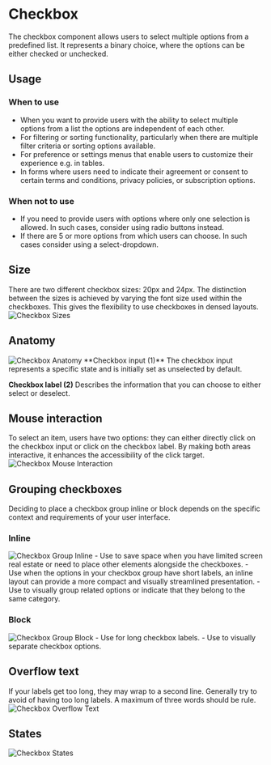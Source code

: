 
<Meta of={CheckboxStories} />

# Checkbox
The checkbox component allows users to select multiple options from a predefined list. It represents a binary choice, where the options can be either checked or unchecked.

## Usage

### When to use
- When you want to provide users with the ability to select multiple options from a list the options are independent of each other.
- For filtering or sorting functionality, particularly when there are multiple filter criteria or sorting options available.
- For preference or settings menus that enable users to customize their experience e.g. in tables.
- In forms where users need to indicate their agreement or consent to certain terms and conditions, privacy policies, or subscription options.

### When not to use
- If you need to provide users with options where only one selection is allowed. In such cases, consider using radio buttons instead.
- If there are 5 or more options from which users can choose. In such cases consider using a select-dropdown.

## Size
There are two different checkbox sizes: 20px and 24px. The distinction between the sizes is achieved by varying the font size used within the checkboxes. This gives the flexibility to use checkboxes in densed layouts.
<img src={CheckboxSizes} alt="Checkbox Sizes" />

## Anatomy
<img src={CheckboxAnatomy} alt="Checkbox Anatomy" />
**Checkbox input (1)**
The checkbox input represents a specific state and is initially set as unselected by default.

**Checkbox label (2)**
Describes the information that you can choose to either select or deselect.

## Mouse interaction
To select an item, users have two options: they can either directly click on the checkbox input or click on the checkbox label. By making both areas interactive, it enhances the accessibility of the click target.
<img src={CheckboxMouseInteraction} alt="Checkbox Mouse Interaction" />

## Grouping checkboxes
Deciding to place a checkbox group inline or block depends on the specific context and requirements of your user interface. 

### Inline 
<img src={CheckboxGroupInline} alt="Checkbox Group Inline" />
- Use to save space when you have limited screen real estate or need to place other elements alongside the checkboxes. 
- Use when the options in your checkbox group have short labels, an inline layout can provide a more compact and visually streamlined presentation. 
- Use to visually group related options or indicate that they belong to the same category.

### Block
<img src={CheckboxGroupBlock} alt="Checkbox Group Block" />
- Use for long checkbox labels. 
- Use to visually separate checkbox options.

## Overflow text
If your labels get too long, they may wrap to a second line. Generally try to avoid of having too long labels. A maximum of three words should be rule.
<img src={CheckboxOverflowText} alt="Checkbox Overflow Text" />

## States
<img src={CheckboxStates} alt="Checkbox States" />
